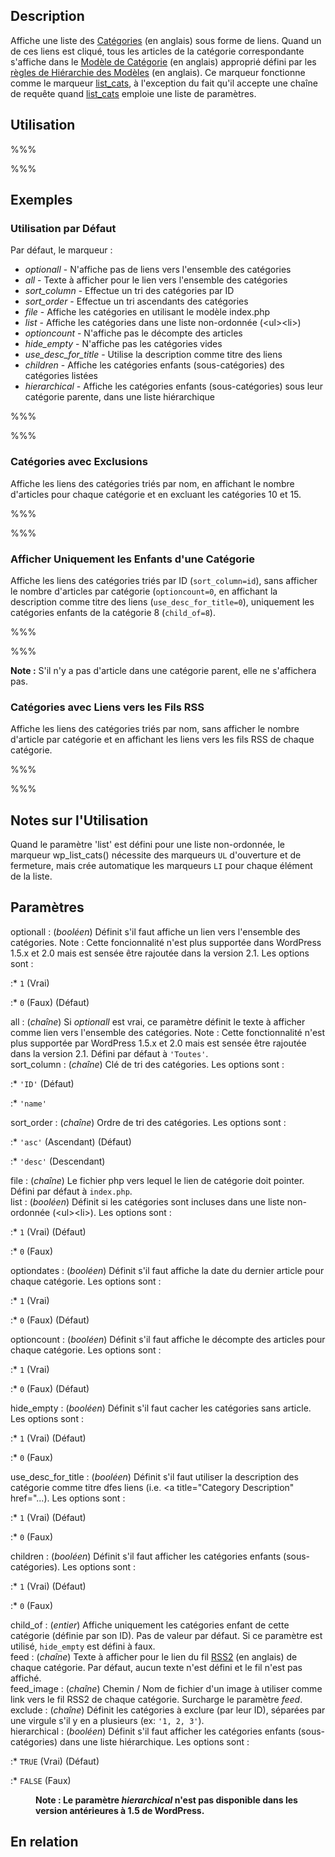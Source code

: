 {{French Header}}
== Description ==

Affiche une liste des [[Glossary#Category|Catégories]] (en anglais) sous forme de liens. Quand un de ces liens est cliqué, tous les articles de la catégorie correspondante s'affiche dans le [[Category Templates|Modèle de Catégorie]] (en anglais) approprié défini par les [[Template_Hierarchy|règles de Hiérarchie des Modèles]] (en anglais). Ce marqueur fonctionne comme le marqueur [[fr:Marqueurs_de_Modele/list_cats|list_cats]], à l'exception du fait qu'il accepte une chaîne de requête quand [[fr:Marqueurs_de_Modele/list_cats|list_cats]] emploie une liste de paramètres.

== Utilisation ==

%%% <?php wp_list_cats('arguments'); ?> %%%

== Exemples ==

=== Utilisation par Défaut ===

Par défaut, le marqueur :
* ''optionall'' - N'affiche pas de liens vers l'ensemble des catégories
* ''all'' - Texte à afficher pour le lien vers l'ensemble des catégories
* ''sort_column'' - Effectue un tri des catégories par ID
* ''sort_order'' - Effectue un tri ascendants des catégories
* ''file'' - Affiche les catégories en utilisant le modèle index.php
* ''list'' - Affiche les catégories dans une liste non-ordonnée (<nowiki><ul><li></nowiki>)
* ''optioncount'' - N'affiche pas le décompte des articles
* ''hide_empty'' - N'affiche pas les catégories vides
* ''use_desc_for_title'' - Utilise la description comme titre des liens
* ''children'' - Affiche les catégories enfants (sous-catégories) des catégories listées
* ''hierarchical'' - Affiche les catégories enfants (sous-catégories) sous leur catégorie parente, dans une liste hiérarchique

%%% <?php wp_list_cats(); ?> %%%

===Catégories avec Exclusions===

Affiche les liens des catégories triés par nom, en affichant le nombre d'articles pour chaque catégorie et en excluant les catégories 10 et 15.
 
%%% <ul>
 <?php wp_list_cats('sort_column=name&optioncount=1&exclude=10, 15'); ?>
 </ul> %%%

=== Afficher Uniquement les Enfants d'une Catégorie ===

Affiche les liens des catégories triés par ID (<tt>sort_column=id</tt>), sans afficher le nombre d'articles par catégorie (<tt>optioncount=0</tt>, en affichant la description comme titre des liens (<tt>use_desc_for_title=0</tt>), uniquement les catégories enfants de la catégorie 8 (<tt>child_of=8</tt>).

%%% <?php wp_list_cats('sort_column=id&optioncount=0&use_desc_for_title=0&child_of=8'); ?> %%%

'''Note :''' S'il n'y a pas d'article dans une catégorie parent, elle ne s'affichera pas.

=== Catégories avec Liens vers les Fils RSS ===

Affiche les liens des catégories triés par nom, sans afficher le nombre d'article par catégorie et en affichant les liens vers les fils RSS de chaque catégorie.

%%% <?php wp_list_cats('sort_column=name&optioncount=0&feed=RSS'); ?> %%%

== Notes sur l'Utilisation == 

Quand le paramètre 'list' est défini pour une liste non-ordonnée, le marqueur wp_list_cats() nécessite des marqueurs <tt>UL</tt> d'ouverture et de fermeture, mais crée automatique les marqueurs <tt>LI</tt> pour chaque élément de la liste.

== Paramètres ==

; optionall : (''booléen'') Définit s'il faut affiche un lien vers l'ensemble des catégories.  Note : Cette foncionnalité n'est plus supportée dans WordPress 1.5.x et 2.0 mais est sensée être rajoutée dans la version 2.1. Les options sont :
:* <tt>1</tt> (Vrai)
:* <tt>0</tt> (Faux) (Défaut)
; all : (''chaîne'') Si ''optionall'' est vrai, ce paramètre définit le texte à afficher comme lien vers l'ensemble des catégories. Note : Cette fonctionnalité n'est plus supportée par WordPress 1.5.x et 2.0 mais est sensée être rajoutée dans la version 2.1. Défini par défaut à <tt>'Toutes'</tt>.
; sort_column : (''chaîne'') Clé de tri des catégories. Les options sont :
:* <tt>'ID'</tt> (Défaut)
:* <tt>'name'</tt>
; sort_order : (''chaîne'') Ordre de tri des catégories. Les options sont :
:* <tt>'asc'</tt> (Ascendant) (Défaut)
:* <tt>'desc'</tt> (Descendant)
; file : (''chaîne'') Le fichier php vers lequel le lien de catégorie doit pointer. Défini par défaut à <tt>index.php</tt>.
; list : (''booléen'') Définit si les catégories sont incluses dans une liste non-ordonnée (<nowiki><ul><li></nowiki>). Les options sont :
:* <tt>1</tt> (Vrai) (Défaut)
:* <tt>0</tt> (Faux)
; optiondates : (''booléen'') Définit s'il faut affiche la date du dernier article pour chaque catégorie. Les options sont :
:* <tt>1</tt> (Vrai)
:* <tt>0</tt> (Faux) (Défaut)
; optioncount : (''booléen'') Définit s'il faut affiche le décompte des articles pour chaque catégorie. Les options sont :
:* <tt>1</tt> (Vrai)
:* <tt>0</tt> (Faux) (Défaut)
; hide_empty : (''booléen'') Définit s'il faut cacher les catégories sans article. Les options sont :
:* <tt>1</tt> (Vrai) (Défaut)
:* <tt>0</tt> (Faux)
; use_desc_for_title : (''booléen'') Définit s'il faut utiliser la description des catégorie comme titre dfes liens (i.e. <nowiki><a title="Category Description" href="...</nowiki>). Les options sont :
:* <tt>1</tt> (Vrai) (Défaut)
:* <tt>0</tt> (Faux)
; children : (''booléen'') Définit s'il faut afficher les catégories enfants (sous-catégories). Les options sont :
:* <tt>1</tt> (Vrai) (Défaut)
:* <tt>0</tt> (Faux)
; child_of : (''entier'') Affiche uniquement les catégories enfant de cette catégorie (définie par son ID). Pas de valeur par défaut. Si ce paramètre est utilisé, <tt>hide_empty</tt> est défini à faux.
; feed : (''chaîne'') Texte à afficher pour le lien du fil [[Glossary#RSS|RSS2]] (en anglais) de chaque catégorie. Par défaut, aucun texte n'est défini et le fil n'est pas affiché.
; feed_image : (''chaîne'') Chemin / Nom de fichier d'un image à utiliser comme link vers le fil RSS2 de chaque catégorie. Surcharge le paramètre ''feed''.
; exclude : (''chaîne'') Définit les catégories à exclure (par leur ID), séparées par une virgule s'il y en a plusieurs (ex: <tt>'1, 2, 3'</tt>).
; hierarchical : (''booléen'') Définit s'il faut afficher les catégories enfants (sous-catégories) dans une liste hiérarchique. Les options sont :
:* <tt>TRUE</tt> (Vrai) (Défaut)
:* <tt>FALSE</tt> (Faux)
:  '''Note : Le paramètre ''hierarchical'' n'est pas disponible dans les version antérieures à 1.5 de WordPress.'''

== En relation ==

{{Categorie Marqueurs}}
